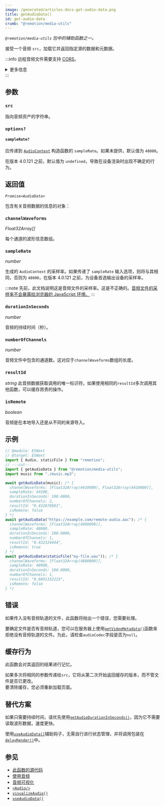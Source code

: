 ```yaml
---
image: /generated/articles-docs-get-audio-data.png
title: getAudioData()
id: get-audio-data
crumb: "@remotion/media-utils"
---
```


_`@remotion/media-utils` 包中的辅助函数之一。_

接受一个音频 `src`，加载它并返回指定源的数据和元数据。

:::info
远程音频文件需要支持 [CORS](https://developer.mozilla.org/en-US/docs/Web/HTTP/CORS)。
<details>
<summary>更多信息</summary>
<ul>
<li>
Remotion 的源通常是 <code>http://localhost:3000</code>，但如果在 Lambda 上渲染或端口已被占用，则可能会有所不同。
</li>
<li>
您可以在不需要音频支持 CORS 的情况下使用 <a href="/docs/get-audio-duration-in-seconds"><code>getAudioDurationInSeconds()</code></a>。
</li>
<li>
您可以在渲染过程中 <a href="/docs/chromium-flags#--disable-web-security">禁用 CORS</a>。
</li>
</ul>
</details>
:::

## 参数

### `src`

指向音频资产的字符串。

### `options?`<AvailableFrom v="4.0.121"/>

#### `sampleRate?`<AvailableFrom v="4.0.121"/>

应传递到 [`AudioContext`](https://developer.mozilla.org/en-US/docs/Web/API/AudioContext/AudioContext) 构造函数的 `sampleRate`。如果未提供，默认值为 `48000`。

在版本 4.0.121 之前，默认值为 `undefined`，导致在设备渲染时出现不确定的行为。

## 返回值

_`Promise<AudioData>`_

包含有关音频数据的信息的对象：

### `channelWaveforms`

_Float32Array[]_

每个通道的波形信息数组。

### `sampleRate`

_number_

生成的 `AudioContext` 的采样率。如果传递了 `sampleRate` 输入选项，则将与其相同，否则为 `48000`，在版本 4.0.121 之前，为设备首选输出设备的采样率。

:::note
先前，此文档说明这是音频文件的采样率。这是不正确的。[音频文件的采样率不会暴露给浏览器的 JavaScript 环境。](https://github.com/WebAudio/web-audio-api/issues/30)
:::

### `durationInSeconds`

_number_

音频的持续时间（秒）。

### `numberOfChannels`

_number_

音频文件中包含的通道数。这对应于`channelWaveforms`数组的长度。

### `resultId`

_string_ 此音频数据获取调用的唯一标识符。如果使用相同的`resultId`多次调用其他函数，可以缓存昂贵的操作。

### `isRemote`

_boolean_

音频是在本地导入还是从不同的来源导入。

## 示例

```ts twoslash
// @module: ESNext
// @target: ESNext
import { Audio, staticFile } from "remotion";
// ---cut---
import { getAudioData } from "@remotion/media-utils";
import music from "./music.mp3";

await getAudioData(music); /* {
  channelWaveforms: [Float32Array(4410000), Float32Array(4410000)],
  sampleRate: 44100,
  durationInSeconds: 100.0000,
  numberOfChannels: 2,
  resultId: "0.432878981",
  isRemote: false
} */
await getAudioData("https://example.com/remote-audio.aac"); /* {
  channelWaveforms: [Float32Array(4800000)],
  sampleRate: 48000,
  durationInSeconds: 100.0000,
  numberOfChannels: 1,
  resultId: "0.432324444",
  isRemote: true
} */
await getAudioData(staticFile("my-file.wav")); /* {
  channelWaveforms: [Float32Array(4800000)],
  sampleRate: 48000,
  durationInSeconds: 100.0000,
  numberOfChannels: 1,
  resultId: "0.6891332223",
  isRemote: false
} */
```

## 错误

如果传入没有音频轨道的文件，此函数将抛出一个错误，您需要处理。

要确定文件是否有音频轨道，您可以在服务器上使用[`getVideoMetadata()`](/docs/renderer/get-video-metadata#audiocodec)函数来拒绝没有音频轨道的文件。为此，请检查`audioCodec`字段是否为`null`。

## 缓存行为

此函数会对其返回的结果进行记忆。

如果多次将相同的参数传递给`src`，它将从第二次开始返回缓存的版本，而不管文件是否已更改。  
要清除缓存，您必须重新加载页面。

## 替代方案

如果只需要持续时间，请优先使用[`getAudioDurationInSeconds()`](/docs/get-audio-duration-in-seconds)，因为它不需要读取波形数据，速度更快。

使用[`useAudioData()`](/docs/use-audio-data)辅助钩子，无需自行进行状态管理，并将调用包装在[`delayRender()`](/docs/delay-render)中。

## 参见

- [此函数的源代码](https://github.com/remotion-dev/remotion/blob/main/packages/media-utils/src/get-audio-data.ts)
- [使用音频](/docs/using-audio)
- [音频可视化](/docs/audio-visualization)
- [`<Audio/>`](/docs/audio)
- [`visualizeAudio()`](/docs/visualize-audio)
- [`useAudioData()`](/docs/use-audio-data)

